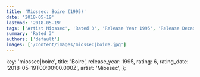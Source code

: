 ```yaml
---
title: 'Miossec: Boire (1995)'
date: '2018-05-19'
lastmod: '2018-05-19'
tags: ['Artist Miossec', 'Rated 3', 'Release Year 1995', 'Release Decade 1990']
summary: 'Rated 3'
authors: ['default']
images: ['/content/images/miossec|boire.jpg']
---
```


  key: 'miossec|boire',
  title: 'Boire',
  release_year: 1995,
  rating: 6,
  rating_date: '2018-05-19T00:00:00.000Z',
  artist: 'Miossec',
};

<MusicRating data={data} />
